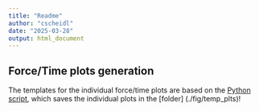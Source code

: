 ```yaml
---
title: "Readme"
author: "cscheidl"
date: "2025-03-28"
output: html_document
---
```


## Force/Time plots generation

The templates for the individual force/time plots are based on the [Python script](./dev/Plot_Groups_lumped_impuls.py), which saves the individual plots in the [folder] (./fig/temp_plts)!
